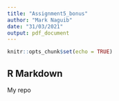 ```yaml
---
title: "Assignment5_bonus"
author: "Mark Naguib"
date: "31/03/2021"
output: pdf_document
---
```


```r
knitr::opts_chunk$set(echo = TRUE)
```

## R Markdown

My repo